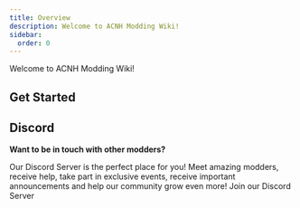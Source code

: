 ```yaml
---
title: Overview
description: Welcome to ACNH Modding Wiki!
sidebar:
  order: 0
---
```



Welcome to ACNH Modding Wiki! 

## Get Started
<LinkCard
  title="Install a Mod"
  href="/getting-started/install-a-mod/"
  description="Don't know how to install a mod? Check this guide!"
/>

## Discord

**Want to be in touch with other modders?**

Our Discord Server is the perfect place for you! Meet amazing modders, receive help, take part in exclusive events, receive important announcements and help our community grow even more!
<LinkButton href="https://discord.gg/4cBd8dD6XS" icon="external">
  Join our Discord Server
</LinkButton>